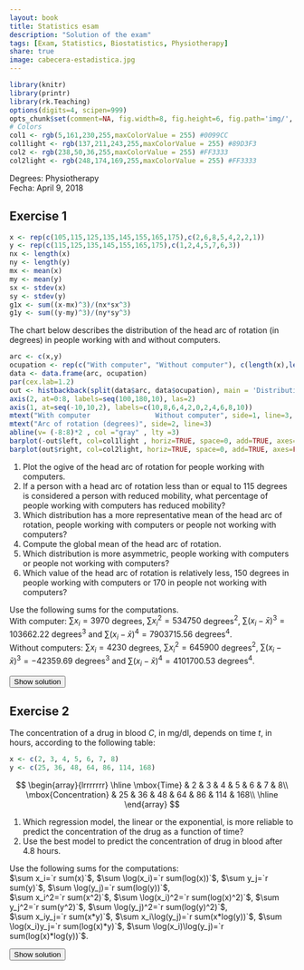 ```yaml
---
layout: book
title: Statistics esam
description: "Solution of the exam"
tags: [Exam, Statistics, Biostatistics, Physiotherapy]
share: true
image: cabecera-estadistica.jpg
---
```


```r
library(knitr)
library(printr)
library(rk.Teaching)
options(digits=4, scipen=999)
opts_chunk$set(comment=NA, fig.width=8, fig.height=6, fig.path='img/', fig.align="center", dev="svg", digits=4, echo=F, warning=F, message=F)
# Colors
col1 <- rgb(5,161,230,255,maxColorValue = 255) #0099CC
col1light <- rgb(137,211,243,255,maxColorValue = 255) #89D3F3
col2 <- rgb(238,50,36,255,maxColorValue = 255) #FF3333
col2light <- rgb(248,174,169,255,maxColorValue = 255) #FF3333
```

Degrees: Physiotherapy  
Fecha: April 9, 2018

## Exercise 1

```r
x <- rep(c(105,115,125,135,145,155,165,175),c(2,6,8,5,4,2,2,1))
y <- rep(c(115,125,135,145,155,165,175),c(1,2,4,5,7,6,3))
nx <- length(x)
ny <- length(y)
mx <- mean(x)
my <- mean(y)
sx <- stdev(x)
sy <- stdev(y)
g1x <- sum((x-mx)^3)/(nx*sx^3)
g1y <- sum((y-my)^3)/(ny*sy^3)
```
The chart below describes the distribution of the head arc of rotation (in degrees) in people working with and without computers.

```r
arc <- c(x,y)
ocupation <- rep(c("With computer", "Without computer"), c(length(x),length(y)))
data <- data.frame(arc, ocupation)
par(cex.lab=1.2)
out <- histbackback(split(data$arc, data$ocupation), main = 'Distribution of head arc of rotation', axes=F)
axis(2, at=0:8, labels=seq(100,180,10), las=2)
axis(1, at=seq(-10,10,2), labels=c(10,8,6,4,2,0,2,4,6,8,10))
mtext("With computer                Without computer", side=1, line=3, cex=1.2)
mtext("Arc of rotation (degrees)", side=2, line=3)
abline(v= (-8:8)*2 , col ="gray" , lty =3) 
barplot(-out$left, col=col1light , horiz=TRUE, space=0, add=TRUE, axes=FALSE) 
barplot(out$right, col=col2light, horiz=TRUE, space=0, add=TRUE, axes=FALSE) 
```

1. Plot the ogive of the head arc of rotation for people working with computers.
2. If a person with a head arc of rotation less than or equal to 115 degrees is considered a person with reduced mobility, what percentage of people working with computers has reduced mobility?
3. Which distribution has a more representative mean of the head arc of rotation, people working with computers or people not working with computers? 
4. Compute the global mean of the head arc of rotation.
5. Which distribution is more asymmetric, people working with computers or people not working with computers?
6. Which value of the head arc of rotation is relatively less, 150 degrees in people working with computers or 170 in people not working with computers?

Use the following sums for the computations.  
With computer: $\sum x_i=3970$ degrees, $\sum x_i^2=534750$ degrees$^2$, $\sum (x_i-\bar x)^3=103662.22$ degrees$^3$ and $\sum (x_i-\bar x)^4=7903715.56$ degrees$^4$.  
Without computers: $\sum x_i=4230$ degrees, $\sum x_i^2=645900$ degrees$^2$, $\sum (x_i-\bar x)^3=-42359.69$ degrees$^3$ and $\sum (x_i-\bar x)^4=4101700.53$ degrees$^4$.

<div><button class="solution">Show solution</button></div>
<div id="solution" style="display: none">
1.
```r
h <- hist(x, plot=F)
counts <- c(0,cumsum(h$counts))/sum(h$counts)
rot <- seq(100,180,10)
plot(rot, counts, type="n", pch=16, col=col1, main="Cummulative distribution of head arc of rotation", xlab="Arc of rotation (degrees)", ylab="Cummulative frequency", axes=F, frame.plot=T)
abline(h=seq(0,1,0.1), col="grey50", lty="dotted")
axis(1, at=rot)
axis(2, at=seq(0,1,0.1), las=2)
lines(rot, counts, type="o", pch=16, col=col1)
```

2. $F(115)=0.1667 \rightarrow 16.67%$ of people working with computers have reduced mobility.<br/>
3. With computer: $\bar x=`r mx`$ degrees, $s_x^2=`r variance(x)`$ degrees², $s_x=`r sx`$ degrees and $cv_x=`r sx/mx`$<br/>
Without computer:  $\bar x=`r my`$ degrees, $s_x^2=`r variance(y)`$ degrees², $s_x=`r sy`$ degrees and $cv_x=`r sy/my`$<br/>
The mean of people working without computer is more representative than the mean of people working with computers since its coefficient of variation is smaller.<br/>
4. $\bar x=`r (mx*nx+my*ny)/(nx+ny)`$.<br/>
5. With computer $g_1=`r g1x`$ and without computer $g_1=`r g1y`$. Therefore, the distribution of people working with computers is more asymmetric.<br/>
6. Standard scores: $z(150)=`r (150-mx)/sx`$ and $z(170)=`r (170-my)/sy`$. Therefore, an arc of rotation of 150 degrees in people working with computers is relatively smaller than an arc of rotation of 170 in people working without computers.
</div>


## Exercise 2
The concentration of a drug in blood $C$, in mg/dl, depends on time $t$, in hours, according to the following table:

```r
x <- c(2, 3, 4, 5, 6, 7, 8)
y <- c(25, 36, 48, 64, 86, 114, 168)
```

$$
\begin{array}{lrrrrrrr}
\hline
\mbox{Time} & 2 & 3 & 4 & 5 & 6 & 7 & 8\\
\mbox{Concentration} & 25 & 36 & 48 & 64 & 86 & 114 & 168\\
\hline
\end{array}
$$

1. Which regression model, the linear or the exponential, is more reliable to predict the concentration of the drug as a function of time?
2. Use the best model to predict the concentration of drug in blood after $4.8$ hours.
<!-- 3. According to the logarithmic model, how many hours must pass to have a drug concentration of 100 mg/dl in blood? -->

Use the following sums for the computations:  
$\sum x_i=`r sum(x)`$, $\sum \log(x_i)=`r sum(log(x))`$, $\sum y_j=`r sum(y)`$, $\sum \log(y_j)=`r sum(log(y))`$,  
$\sum x_i^2=`r sum(x^2)`$, $\sum \log(x_i)^2=`r sum(log(x)^2)`$, $\sum y_j^2=`r sum(y^2)`$, $\sum \log(y_j)^2=`r sum(log(y)^2)`$,  
$\sum x_iy_j=`r sum(x*y)`$, $\sum x_i\log(y_j)=`r sum(x*log(y))`$, $\sum \log(x_i)y_j=`r sum(log(x)*y)`$, $\sum \log(x_i)\log(y_j)=`r sum(log(x)*log(y))`$.

<div><button class="solution">Show solution</button></div>
<div id="solution" style="display: none">
```r
m <- lm(y~x)
c <- coefficients(m)
```
1. Linear model of Concentration on Time: <br/>
$\bar x=`r mean(x)`$ hours, $s_x^2=`r variance(x)`$ hours² . <br/>
$\bar y=`r mean(y)`$ mg/dl, $s_y^2=`r variance(y)`$ (mg/dl)². <br/>
$s_{xy}=`r covariance(x,y)`$ hours⋅mg/dl. <br/>
Linear coefficient of determination of Concentration on Time $r^2=`r summary(m)$r.squared`$. <br/>
```r
z <- log(y)
m2 <- lm(z~x)
c <- coefficients(m2)
```
Exponential model of Concentration on Time: <br/>
$\overline{\log(y)}=`r mean(z)`$ log(mg/dl), $s_{\log(y)}^2=`r variance(z)`$ log(mg/dl)². <br/>
$s_{x\log(y)}=`r covariance(x,z)`$ hours⋅log(mg/dl). <br/>
Exponential coefficient of determination of Concentration on Time $r^2=`r summary(m2)$r.squared`$. <br/>
Therefore, the exponential model explains better than the linear one the relation between the concentration and time, since its coefficient of determination is greater.<br/>
2. Exponential model of Concentration on Time: $y=e^{`r c[1]` + `r c[2]`x}$. <br/>
$y(4.8)=`r exp(c[1]+c[2]*4.8)`$ mg/dl.
</div>





